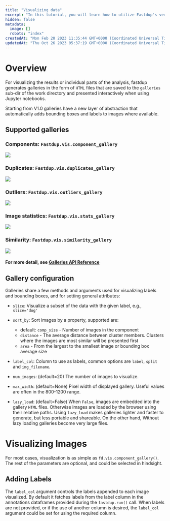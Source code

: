 ```yaml
---
title: "Visualizing data"
excerpt: "In this tutorial, you will learn how to utilize Fastdup's versatile galleries to facilitate visual data analysis and refinement. Fastdup supports various gallery options for all types of analysis, allowing you to easily display labels and bounding boxes over selected images. By the end of this tutorial, you'll be able to efficiently use Fastdup's galleries to streamline your visual data analysis process."
hidden: false
metadata: 
  image: []
  robots: "index"
createdAt: "Mon Feb 20 2023 11:35:44 GMT+0000 (Coordinated Universal Time)"
updatedAt: "Thu Oct 26 2023 05:37:19 GMT+0000 (Coordinated Universal Time)"
---
```

# Overview

For visualizing the results or individual parts of the analysis, fastdup generates galleries in the form of `HTML` files that are saved to the `galleries` sub-dir of the work directory and presented interactively when using Jupyter notebooks. 

Starting from V1.0 galleries have a new layer of abstraction that automatically adds bounding boxes and labels to images where available.

## Supported galleries

### Components: `Fastdup.vis.component_gallery`

![](https://files.readme.io/cbfb28a-Screen_Shot_2023-02-27_at_12.26.40.png)

### Duplicates: `Fastdup.vis.duplicates_gallery`

![](https://i.imgur.com/90VfH50.png)

### Outliers: `Fastdup.vis.outliers_gallery`

![](https://files.readme.io/73cd5f8-Screen_Shot_2023-02-27_at_12.28.45.png)

### Image statistics: `Fastdup.vis.stats_gallery`

![](https://files.readme.io/fa9313e-Screen_Shot_2023-02-27_at_12.48.11.png)

### Similarity: `Fastdup.vis.similarity_gallery`

![](https://i.imgur.com/wOQ2Gvv.png)

#### For more detail, see [Galleries API Reference](https://visual-layer.readme.io/docs/v1-api-engine-temp#fastdupfastdup_galleries)

## Gallery configuration

Galleries share a few methods and arguments used for visualizing labels and bounding boxes, and for setting general attributes:

- `slice`: Visualize a subset of the data with the given label, e.g., `slice='dog'`

- `sort_by`:  Sort images by a property, supported are:
  - default: `comp_size` - Number of images in the component
  - `distance` - The average distance between cluster members. Clusters where the images are most similar will be presented first
  - `area` - From the largest to the smallest image or bounding box average size

- `label_col`: Column to use as labels, common options are `label`, `split` and `img_filename`.

- `num_images`: (default=20) The number of images to visualize.

- `max_width`: (default=None) Pixel width of displayed gallery. Useful values are often in the 800-1200 range.

- `lazy_load`: (default=False) When `False`, images are embedded into the gallery `HTML` files. Otherwise images are loaded by the browser using their relative paths. Using `lazy_load` makes galleries lighter and faster to generate, but less portable and shareable. On the other hand, Without lazy loading galleries become very large files.

# Visualizing Images

For most cases, visualization is as simple as `fd.vis.component_gallery()`. The rest of the parameters are optional, and could be selected in hindsight. 

## Adding Labels

The `label_col`  argument controls the labels appended to each image visualized. By default it fetches labels from the label column in the annotations dataframes provided during the `fastdup.run()` call. When labels are not provided, or if the use of another column is desired, the `label_col` argument could be set for using the required column.
